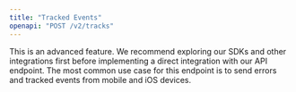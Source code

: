 ```yaml
---
title: "Tracked Events"
openapi: "POST /v2/tracks"
---
```

<Tip>
    This is an advanced feature.
    We recommend exploring our SDKs and other integrations first before implementing a direct integration
    with our API endpoint. The most common use case for this endpoint is to send errors and tracked events from
    mobile and iOS devices.
</Tip>
